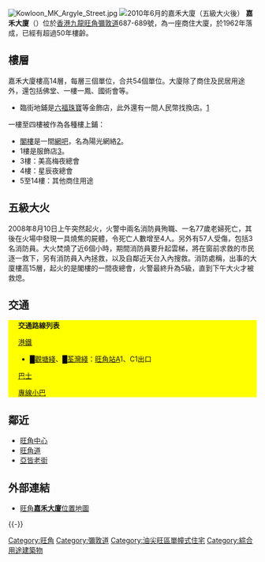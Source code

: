 {{Distinguish|嘉利大廈|歌和老街}}
[[File:Kowloon_MK_Argyle_Street.jpg|thumb]]
[[File:HK_Mongkok_night_Nathan_Road_嘉禾大廈_Cornwall_Court_Luk_Fook_Jewellery_facade_06-2010.JPG|2010年6月的嘉禾大廈（五級大火後）]]
'''嘉禾大廈'''（{{lang-en|'''Cornwall Court'''}}）位於[[香港|香港]][[九龍|九龍]][[旺角|旺角]][[彌敦道|彌敦道]]687-689號，為一座商住大廈，於1962年落成，已經有超過50年樓齡。

==樓層==
嘉禾大廈樓高14層，每層三個單位，合共54個單位。大廈除了商住及民居用途外，還包括佛堂、一樓一鳳、國術會等。

*臨街地鋪是[[六福珠寶|六福珠寶]]等金飾店，此外還有一間人民幣找換店。[https://web.archive.org/web/20090813115645/http://www.lukfook.com.hk/googlemaps.asp]
一樓至四樓被作為各種樓上鋪：
*[[閣樓|閣樓]]是一間[[網吧|網吧]]，名為陽光網絡[https://web.archive.org/web/20080109183049/http://pda.wet123.com/shop.php?sid=59]。
*1樓是服飾店[https://web.archive.org/web/20080816075044/http://hk.news.yahoo.com/article/080810/3/7mg7.html]。
*3樓：美高梅夜總會
*4樓：星辰夜總會
*5至14樓：其他商住用途

==五級大火==
{{main|嘉禾大廈大火}}
2008年8月10日上午突然起火，火警中兩名消防員殉職、一名77歲老婦死亡，其後在火場中發現一具燒焦的屍體，令死亡人數增至4人。另外有57人受傷，包括3名消防員。大火焚燒了近6個小時，期間消防員要升起雲梯，將在窗前求救的市民逐一救下，另有消防員入內拯救，以及自鄰近天台入內搜救。消防處稱，出事的大廈樓高15層，起火的是閣樓的一間夜總會，火警最終升為5級，直到下午大火才被救熄。

==交通==
<div class="NavFrame collapsed" style="background-color: yellow; margin: 0 auto; padding: 0 10px; text-align: left;"><div class="NavHead" style="background-color: yellow; margin: 0 auto; padding: 0 10px; font-weight:normal;">'''交通路線列表'''</div><div class="NavContent" style="background-color: yellow; margin: 0 auto; padding: 0 10px;">
;[[港鐵|港鐵]]
*<font color="{{觀塘綫色彩}}">█</font>[[觀塘綫|觀塘綫]]、<font color="{{荃灣綫色彩}}">█</font>[[荃灣綫|荃灣綫]]：[[旺角站|旺角站]]A1、C1出口
;[[香港巴士|巴士]]
{{九龍新界巴士簡單列表|1|1A|2|2A|3C|6|6C|6F|9|10|13D|16|18|24|27|30X|33A|35A|36B|37|41|41A|42A|44|45|46|58X|59X|60X|63X|66X|67X|68X|69X|72X|81|87D|93K|95|98C|203C|203E|234X|238X|268X|281A|296C|701|701S|796C|N216|N241|N271|N281|N293}}
{{大嶼山巴士簡單列表|A21|E21|E21A|N21}}
{{過海隧道巴士簡單列表|102|102P|102R|104|112|117|118|171|171P|904|905|970|970X|971}}
;[[香港小巴|專線小巴]]
{{九龍專線小巴簡單列表|3|5M|12A|12B|27M|28M|30A|46|79K}}
</div></div>

== 鄰近 ==
* [[旺角中心|旺角中心]]
* [[旺角道|旺角道]]
* [[亞皆老街|亞皆老街]]

== 外部連結 ==
* [http://www.centamap.com/gc/centamaplocation.aspx?x=835467&y=820092&sx=835467.15212&sy=820092.55626&z=1&lg=b5 旺角'''嘉禾大廈'''位置地圖]

{{-}}

[[Category:旺角|Category:旺角]]
[[Category:彌敦道|Category:彌敦道]]
[[Category:油尖旺區單幢式住宅|Category:油尖旺區單幢式住宅]]
[[Category:綜合用途建築物|Category:綜合用途建築物]]